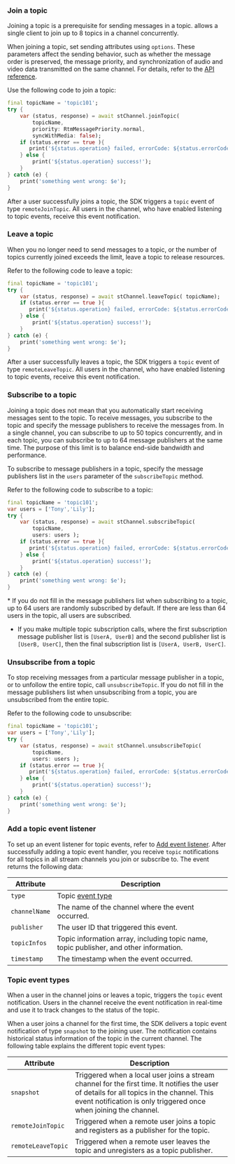 <PlatformWrapper platform="flutter">

### Join a topic

Joining a topic is a prerequisite for sending messages in a topic. <Vg k="SIG" /> allows a single client to join up to 8 topics in a channel concurrently. 

When joining a topic, set sending attributes using `options`. These parameters affect the sending behavior, such as whether the message order is preserved, the message priority, and synchronization of audio and video data transmitted on the same channel. For details, refer to the [API reference](../reference/api#topicjoinpropsag_platform).

Use the following code to join a topic:

```dart
final topicName = 'topic101';
try {
    var (status, response) = await stChannel.joinTopic(
        topicName,
        priority: RtmMessagePriority.normal,
        syncWithMedia: false);
    if (status.error == true ){
       print('${status.operation} failed, errorCode: ${status.errorCode}, due to ${status.reason}');
    } else {
        print('${status.operation} success!');
    }
} catch (e) {
    print('something went wrong: $e');
}
```

After a user successfully joins a topic, the SDK triggers a `topic` event of type `remoteJoinTopic`. All users in the channel, who have enabled listening to topic events, receive this event notification.

### Leave a topic

When you no longer need to send messages to a topic, or the number of topics currently joined exceeds the limit, leave a topic to release resources. 

Refer to the following code to leave a topic:

```dart
final topicName = 'topic101';
try {
    var (status, response) = await stChannel.leaveTopic( topicName);
    if (status.error == true ){
       print('${status.operation} failed, errorCode: ${status.errorCode}, due to ${status.reason}');
    } else {
        print('${status.operation} success!');
    }
} catch (e) {
    print('something went wrong: $e');
}
```

After a user successfully leaves a topic, the SDK triggers a `topic` event of type `remoteLeaveTopic`. All users in the channel, who have enabled listening to topic events, receive this event notification.

### Subscribe to a topic
Joining a topic does not mean that you automatically start receiving messages sent to the topic. To receive messages, you subscribe to the topic and specify the message publishers to receive the messages from. In a single channel, you can subscribe to up to 50 topics concurrently, and in each topic, you can subscribe to up to 64 message publishers at the same time. The purpose of this limit is to balance end-side bandwidth and performance.

To subscribe to message publishers in a topic, specify the message publishers list in the `users` parameter of the `subscribeTopic` method. 

Refer to the following code to subscribe to a topic:

```dart
final topicName = 'topic101';
var users = ['Tony','Lily'];
try {
    var (status, response) = await stChannel.subscribeTopic(
        topicName,
        users: users );
    if (status.error == true ){
       print('${status.operation} failed, errorCode: ${status.errorCode}, due to ${status.reason}');
    } else {
        print('${status.operation} success!');
    }
} catch (e) {
    print('something went wrong: $e');
}
```

<Admonition type="info">
* If you do not fill in the message publishers list when subscribing to a topic, up to 64 users are randomly subscribed by default. If there are less than 64 users in the topic, all users are subscribed. 

* If you make multiple topic subscription calls, where the first subscription message publisher list is `[UserA, UserB]` and the second publisher list is `[UserB, UserC]`, then the final subscription list is `[UserA, UserB, UserC]`.
</Admonition>

### Unsubscribe from a topic

To stop receiving messages from a particular message publisher in a topic, or to unfollow the entire topic, call `unsubscribeTopic`. If you do not fill in the message publishers list when unsubscribing from a topic, you are unsubscribed from the entire topic.

Refer to the following code to unsubscribe:

```dart
final topicName = 'topic101';
var users = ['Tony','Lily'];
try {
    var (status, response) = await stChannel.unsubscribeTopic(
        topicName,
        users: users );
    if (status.error == true ){
       print('${status.operation} failed, errorCode: ${status.errorCode}, due to ${status.reason}');
    } else {
        print('${status.operation} success!');
    }
} catch (e) {
    print('something went wrong: $e');
}
```

### Add a topic event listener

To set up an event listener for topic events, refer to [Add event listener](../get-started/add-event-listener). After successfully adding a topic event handler, you receive `topic` notifications for all topics in all stream channels you join or subscribe to. The event returns the following data:

| Attribute     | Description           |
|---------------|-----------------------|
| `type`        | Topic [event type](#topic-event-types) |
| `channelName` | The name of the channel where the event occurred.  |
| `publisher`   | The user ID that triggered this event.  |
| `topicInfos`  | Topic information array, including topic name, topic publisher, and other information. |
| `timestamp`   | The timestamp when the event occurred. |


### Topic event types

When a user in the channel joins or leaves a topic, <Vg k="SIG" /> triggers the `topic` event notification. Users in the channel receive the event notification in real-time and use it to track changes to the status of the topic.

When a user joins a channel for the first time, the SDK delivers a topic event notification of type `snapshot` to the joining user. The notification contains historical status information of the topic in the current channel. The following table explains the different topic event types:

| Attribute     | Description           |
|---------------|-----------------------|
| `snapshot` | Triggered when a local user joins a stream channel for the first time. It notifies the user of details for all topics in the channel. This event notification is only triggered once when joining the channel. |
| `remoteJoinTopic` | Triggered when a remote user joins a topic and registers as a publisher for the topic. |
| `remoteLeaveTopic` | Triggered when a remote user leaves the topic and unregisters as a topic publisher. |

</PlatformWrapper>

